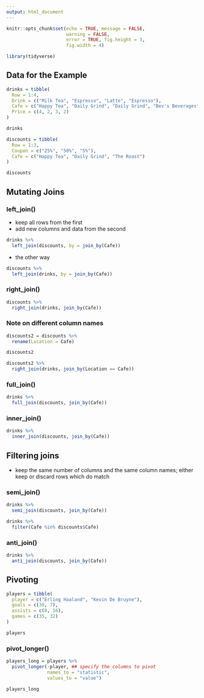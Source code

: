 ```yaml
---
output: html_document
---
```


```r
knitr::opts_chunk$set(echo = TRUE, message = FALSE,
                      warning = FALSE,
                      error = TRUE, fig.height = 3,
                      fig.width = 4)

library(tidyverse)
```

## Data for the Example

```r
drinks = tibble(
  Row = 1:4,
  Drink = c("Milk Tea", "Espresso", "Latte", "Espresso"),
  Cafe = c("Happy Tea", "Daily Grind", "Daily Grind", "Bev's Beverages"),
  Price = c(4, 2, 3, 2)
)

drinks
```

```r
discounts = tibble(
  Row = 1:3,
  Coupon = c("25%", "50%", "5%"),
  Cafe = c("Happy Tea", "Daily Grind", "The Roast")
)

discounts
```

## Mutating Joins

### left_join()

- keep all rows from the first
- add new columns and data from the second

```r
drinks %>% 
  left_join(discounts, by = join_by(Cafe))
```

- the other way

```r
discounts %>% 
  left_join(drinks, by = join_by(Cafe))
```

### right_join()

```r
discounts %>% 
  right_join(drinks, join_by(Cafe))
```

### Note on different column names

```r
discounts2 = discounts %>% 
  rename(Location = Cafe)

discounts2
```

```r
discounts2 %>% 
  right_join(drinks, join_by(Location == Cafe))
```

### full_join()

```r
drinks %>% 
  full_join(discounts, join_by(Cafe))
```

### inner_join()

```r
drinks %>% 
  inner_join(discounts, join_by(Cafe))
```

## Filtering joins

- keep the same number of columns and the same column names; either keep or discard rows which do match

### semi_join()

```r
drinks %>% 
  semi_join(discounts, join_by(Cafe))

drinks %>% 
  filter(Cafe %in% discounts$Cafe)
```

### anti_join()

```r
drinks %>% 
  anti_join(discounts, join_by(Cafe))
```


## Pivoting

```r
players = tibble(
  player = c("Erling Haaland", "Kevin De Bruyne"),
  goals = c(36, 7),
  assists = c(8, 16),
  games = c(35, 32)
)

players
```

### pivot_longer()

```r
players_long = players %>%
  pivot_longer(-player, ## specify the columns to pivot
               names_to = "statistic",
               values_to = "value")

players_long
```

